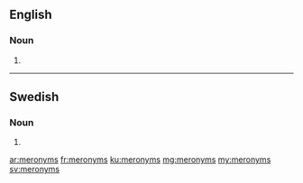 ==English==

===Noun===
{{head|en|plural}}

# {{plural of|meronym|lang=en|nocat=1}}

----

==Swedish==

===Noun===
{{head|sv|noun form}}

# {{sv-noun-form-indef-gen|meronym}}

[[ar:meronyms]]
[[fr:meronyms]]
[[ku:meronyms]]
[[mg:meronyms]]
[[my:meronyms]]
[[sv:meronyms]]